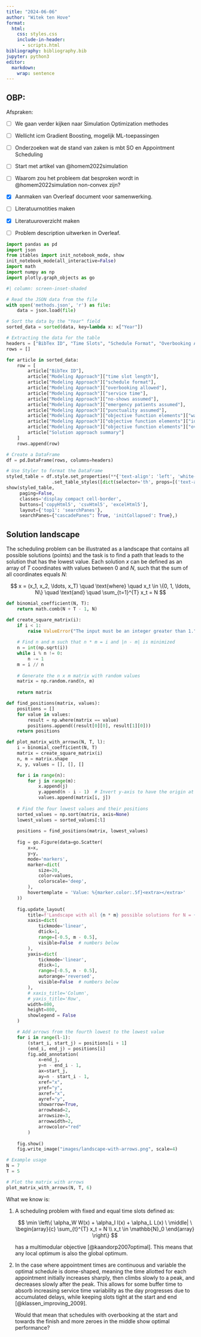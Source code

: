 ```yaml
---
title: "2024-06-06"
author: "Witek ten Hove"
format:
  html:
    css: styles.css
    include-in-header:
      - scripts.html
bibliography: bibliography.bib
jupyter: python3
editor: 
  markdown: 
    wrap: sentence
---
```


## OBP:

Afspraken:

-   [ ] We gaan verder kijken naar Simulation Optimization methodes

-   [ ] Wellicht icm Gradient Boosting, mogelijk ML-toepassingen

-   [ ] Onderzoeken wat de stand van zaken is mbt SO en Appointment Scheduling

-   [ ] Start met artikel van @homem2022simulation

-   [ ] Waarom zou het probleem dat besproken wordt in @homem2022simulation non-convex zijn?

-   [x] Aanmaken van Overleaf document voor samenwerking.

-   [ ] Literatuurnotities maken

-   [x] Literatuuroverzicht maken

-   [ ] Problem description uitwerken in Overleaf.

```python
import pandas as pd
import json
from itables import init_notebook_mode, show
init_notebook_mode(all_interactive=False)
import math
import numpy as np
import plotly.graph_objects as go
```

```python
#| column: screen-inset-shaded

# Read the JSON data from the file
with open('methods.json', 'r') as file:
    data = json.load(file)

# Sort the data by the "Year" field
sorted_data = sorted(data, key=lambda x: x["Year"])

# Extracting the data for the table
headers = ["BibTex ID", "Time Slots", "Schedule Format", "Overbooking Allowed", "Service Time", "No-Shows Assumed", "Emergency Patients Assumed", "Punctuality Assumed", "Waiting Time", "Idle Time", "Overtime", "Solution Approach"]
rows = []

for article in sorted_data:
    row = [
        article["BibTex ID"],
        article["Modeling Approach"]["time slot length"],
        article["Modeling Approach"]["schedule format"],
        article["Modeling Approach"]["overbooking allowed"],
        article["Modeling Approach"]["service time"],
        article["Modeling Approach"]["no-shows assumed"],
        article["Modeling Approach"]["emergency patients assumed"],
        article["Modeling Approach"]["punctuality assumed"],
        article["Modeling Approach"]["objective function elements"]["waiting time"],
        article["Modeling Approach"]["objective function elements"]["idle time"],
        article["Modeling Approach"]["objective function elements"]["overtime"],
        article["Solution approach summary"]
    ]
    rows.append(row)

# Create a DataFrame
df = pd.DataFrame(rows, columns=headers)

# Use Styler to format the DataFrame
styled_table = df.style.set_properties(**{'text-align': 'left', 'white-space': 'pre-wrap'}) \
                 .set_table_styles([dict(selector='th', props=[('text-align', 'left'), ('vertical-align', 'top')])])  
show(styled_table,
     paging=False,
     classes='display compact cell-border',
     buttons=['copyHtml5', 'csvHtml5', 'excelHtml5'],
     layout={'top1': 'searchPanes'},
     searchPanes={"cascadePanes": True, 'initCollapsed': True},)
```

## Solution landscape

The scheduling problem can be illustrated as a landscape that contains all possible solutions (points) and the task is to find a path that leads to the solution that has the lowest value.
Each solution $x$ can be defined as an array of $T$ coordinates with values between $0$ and $N$, such that the sum of all coordinates equals $N$:\

$$
x = (x_1, x_2, \ldots, x_T) \quad \text{where} \quad x_t \in \{0, 1, \ldots, N\} \quad \text{and} \quad \sum_{t=1}^{T} x_t = N
$$

```python
def binomial_coefficient(N, T):
    return math.comb(N + T - 1, N)

def create_square_matrix(i):
    if i < 1:
        raise ValueError("The input must be an integer greater than 1.")
    
    # Find n and m such that n * m = i and |n - m| is minimized
    n = int(np.sqrt(i))
    while i % n != 0:
        n -= 1
    m = i // n
    
    # Generate the n x m matrix with random values
    matrix = np.random.rand(n, m)
    
    return matrix

def find_positions(matrix, values):
    positions = []
    for value in values:
        result = np.where(matrix == value)
        positions.append((result[0][0], result[1][0]))
    return positions

def plot_matrix_with_arrows(N, T, l):
    i = binomial_coefficient(N, T)
    matrix = create_square_matrix(i)
    n, m = matrix.shape
    x, y, values = [], [], []

    for i in range(n):
        for j in range(m):
            x.append(j)
            y.append(n - i - 1)  # Invert y-axis to have the origin at the top-left corner
            values.append(matrix[i, j])
    
    # Find the four lowest values and their positions
    sorted_values = np.sort(matrix, axis=None)
    lowest_values = sorted_values[:l]
    
    positions = find_positions(matrix, lowest_values)
    
    fig = go.Figure(data=go.Scatter(
        x=x,
        y=y,
        mode='markers',
        marker=dict(
            size=20,
            color=values,
            colorscale='deep',
        ),
        hovertemplate = 'Value: %{marker.color:.5f}<extra></extra>'
    ))
    
    fig.update_layout(
        title=f'Landscape with all {n * m} possible solutions for N = {N} and T = {T}',
        xaxis=dict(
            tickmode='linear',
            dtick=1,
            range=[-0.5, m - 0.5],
            visible=False  # numbers below
        ),
        yaxis=dict(
            tickmode='linear',
            dtick=1,
            range=[-0.5, n - 0.5],
            autorange='reversed',
            visible=False  # numbers below
        ),
        # xaxis_title='Column',
        # yaxis_title='Row',
        width=800,
        height=800,
        showlegend = False
    )

    # Add arrows from the fourth lowest to the lowest value
    for i in range(l-1):
        (start_i, start_j) = positions[i + 1]
        (end_i, end_j) = positions[i]
        fig.add_annotation(
            x=end_j,
            y=n - end_i - 1,
            ax=start_j,
            ay=n - start_i - 1,
            xref="x",
            yref="y",
            axref="x",
            ayref="y",
            showarrow=True,
            arrowhead=2,
            arrowsize=3,
            arrowwidth=2,
            arrowcolor="red"
        )
    
    fig.show()
    fig.write_image("images/landscape-with-arrows.png", scale=4)

# Example usage
N = 7
T = 5

# Plot the matrix with arrows
plot_matrix_with_arrows(N, T, 6)
```

What we know is:

<ol>
<li>A scheduling problem with fixed and equal time slots defined as:

$$
\min \left\{ \alpha_W W(x) + \alpha_I I(x) + \alpha_L L(x) \ \middle| \ 
\begin{array}{c}
\sum_{t}^{T} x_t = N \\
x_t \in \mathbb{N}_0
\end{array}
\right\}
$$

has a multimodular objective [@kaandorp2007optimal]. This means that any local optimum is also the global optimum.</li>

<li>In the case where appointment times are continuous and variable the optimal schedule is dome-shaped, meaning the time allotted for each appointment initially increases sharply, then climbs slowly to a peak, and decreases slowly after the peak.
    This allows for some buffer time to absorb increasing service time variability as the day progresses due to accumulated delays, while keeping slots tight at the start and end [@klassen_improving_2009].

Would that mean that schedules with overbooking at the start and towards the finish and more zeroes in the middle show optimal performance?</li>
</ol>
